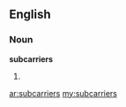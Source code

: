 ==English==

===Noun===
'''subcarriers'''

# {{plural of|[[subcarrier]]}}

[[ar:subcarriers]]
[[my:subcarriers]]